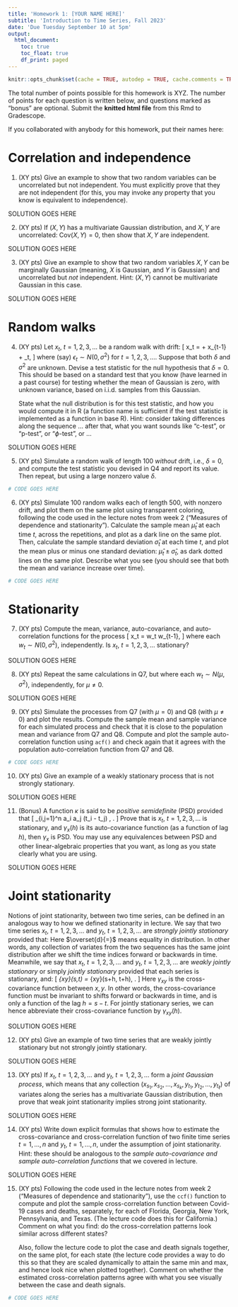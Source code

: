 ```yaml
---
title: 'Homework 1: [YOUR NAME HERE]'
subtitle: 'Introduction to Time Series, Fall 2023'
date: 'Due Tuesday September 10 at 5pm'
output:
  html_document:
    toc: true
    toc_float: true
    df_print: paged
---
```


```r
knitr::opts_chunk$set(cache = TRUE, autodep = TRUE, cache.comments = TRUE)
```

The total number of points possible for this homework is XYZ. The number of 
points for each question is written below, and questions marked as "bonus" are 
optional. Submit the **knitted html file** from this Rmd to Gradescope. 

If you collaborated with anybody for this homework, put their names here:

# Correlation and independence

1. (XY pts)
Give an example to show that two random variables can be uncorrelated but not 
independent. You must explicitly prove that they are not independent (for this, 
you may invoke any property that you know is equivalent to independence).

SOLUTION GOES HERE

2. (XY pts)
If $(X,Y)$ has a multivariate Gaussian distribution, and $X,Y$ are uncorrelated: 
$\mathrm{Cov}(X,Y) = 0$, then show that $X,Y$ are independent.

SOLUTION GOES HERE

3. (XY pts)
Give an example to show that two random variables $X,Y$ can be marginally 
Gaussian (meaning, $X$ is Gaussian, and $Y$ is Gaussian) and uncorrelated but
*not* independent. Hint: $(X,Y)$ cannot be multivariate Gaussian in this case.

SOLUTION GOES HERE

# Random walks

4. (XY pts)
Let $x_t$, $t = 1,2,3,\dots$ be a random walk with drift: 
\[
x_t = \delta + x_{t-1} + \epsilon_t,
\]
where (say) $\epsilon_t \sim N(0,\sigma^2)$ for $t = 1,2,3,\dots$. Suppose that
both $\delta$ and $\sigma^2$ are unknown. Devise a test statistic for the null
hypothesis that $\delta = 0$. This should be based on a standard test that you 
know (have learned in a past course) for testing whether the mean of Gaussian is
zero, with unknown variance, based on i.i.d.\ samples from this Gaussian.  

    State what the null distribution is for this test statistic, and how you 
would compute it in R (a function name is sufficient if the test statistic is 
implemented as a function in base R). Hint: consider taking differences along 
the sequence ... after that, what you want sounds like "c-test", or "p-test",
or "$\phi$-test", or ...

SOLUTION GOES HERE

5. (XY pts)
Simulate a random walk of length 100 *without* drift, i.e., $\delta = 0$, and 
compute the test statistic you devised in Q4 and report its value. Then repeat,
but using a large nonzero value $\delta$.

```r
# CODE GOES HERE
```

6. (XY pts)
Simulate 100 random walks each of length 500, with nonzero drift, and plot them 
on the same plot using transparent coloring, following the code used in the 
lecture notes from week 2 ("Measures of dependence and stationarity"). Calculate
the sample mean $\hat\mu_t$ at each time $t$, across the repetitions, and plot 
as a dark line on the same plot. Then, calculate the sample standard deviation 
$\hat\sigma_t$ at each time $t$, and plot the mean plus or minus one standard 
deviation: $\hat\mu_t \pm \hat\sigma_t$, as dark dotted lines on the same plot.
Describe what you see (you should see that both the mean and variance
increase over time).

```r
# CODE GOES HERE
```

# Stationarity

7. (XY pts)
Compute the mean, variance, auto-covariance, and auto-correlation functions for
the process
\[
x_t = w_t w_{t-1},
\]
where each $w_t \sim N(0, \sigma^2)$, independently. Is $x_t$, $t = 1,2,3,\dots$ 
stationary?

SOLUTION GOES HERE

8. (XY pts)
Repeat the same calculations in Q7, but where each $w_t \sim N(\mu, \sigma^2)$,
independently, for $\mu \not= 0$.

SOLUTION GOES HERE

9. (XY pts)
Simulate the processes from Q7 (with  $\mu = 0$) and Q8 (with $\mu \not= 0$) and 
plot the results. Compute the sample mean and sample variance for each simulated
process and check that it is close to the population mean and variance from Q7 
and Q8. Compute and plot the sample auto-correlation function using `acf()` and 
check again that it agrees with the population auto-correlation function from Q7
and Q8.

```r
# CODE GOES HERE
```

10. (XY pts)
Give an example of a weakly stationary process that is not strongly stationary.

SOLUTION GOES HERE

11. (Bonus)
A function $\kappa$ is said to be *positive semidefinite* (PSD) provided that
\[
\sum_{i,j=1}^n a_i a_j \kappa(t_i - t_j) \geq 0, \quad \text{for all $n \geq 1$, 
all $a_1,\dots,a_n$, and all $t_1,\dots,t_n$}.
\]
Prove that is $x_t$, $t = 1,2,3,\dots$ is stationary, and $\gamma_x(h)$ is its
auto-covariance function (as a function of lag $h$), then $\gamma_x$ is PSD.
You may use any equivalences between PSD and other linear-algebraic properties 
that you want, as long as you state clearly what you are using.

SOLUTION GOES HERE

# Joint stationarity
\def\eqd{\overset{d}{=}}

Notions of joint stationarity, between two time series, can be defined in an
analogous way to how we defined stationarity in lecture. We say that two time
series $x_t$, $t = 1,2,3,\dots$ and $y_t$, $t = 1,2,3,\dots$ are *strongly
jointly stationary* provided that:
\begin{multline*}
(x_{s_1}, x_{s_2}, \dots, x_{s_k}, y_{t_1}, y_{t_2}, \dots, y_{t_\ell}) 
\eqd (x_{s_1+h}, x_{s_2+h}, \dots, x_{s_k+h}, y_{t_1+h}, y_{t_2+h}, \dots, 
y_{t_\ell+h}), \\ \text{for all $k,\ell \geq 1$, all $s_1,\dots,s_k$ and
$t_1,\dots,t_\ell$, and all $h$}.
\end{multline*}
Here $\eqd$ means equality in distribution. In other words, any collection of
variates from the two sequences has the same joint distribution after we shift
the time indices forward or backwards in time. Meanwhile, we say that $x_t$, 
$t = 1,2,3,\dots$ and $y_t$, $t = 1,2,3,\dots$ are *weakly jointly stationary*
or simply *jointly stationary* provided that each series is stationary, and:
\[
\gamma_{xy}(s,t) = \gamma_{xy}(s+h, t+h), \quad \text{for all $s,t,h$}.
\]
Here $\gamma_{xy}$ is the cross-covariance function between $x,y$. In other 
words, the cross-covariance function must be invariant to shifts forward or 
backwards in time, and is only a function of the lag $h = s-t$. For jointly
stationary series, we can hence abbreviate their cross-covariance function by
$\gamma_{xy}(h)$. 

SOLUTION GOES HERE

12. (XY pts)
Give an example of two time series that are weakly jointly stationary but not 
strongly jointly stationary. 

SOLUTION GOES HERE

13. (XY pts)
If $x_t$, $t = 1,2,3,\dots$ and $y_t$, $t = 1,2,3,\dots$ form a *joint Gaussian
process*, which means that any collection $(x_{s_1}, x_{s_2}, \dots, x_{s_k}, 
y_{t_1}, y_{t_2}, \dots, y_{t_\ell})$ of variates along the series has a 
multivariate Gaussian distribution, then prove that weak joint stationarity 
implies strong joint stationarity.

SOLUTION GOES HERE

14. (XY pts)
Write down explicit formulas that shows how to estimate the cross-covariance 
and cross-correlation function of two finite time series $t = 1,\dots,n$ and 
$y_t$, $t = 1,\dots,n$, under the assumption of joint stationarity. Hint: these
should be analogous to the *sample auto-covariance and sample auto-correlation 
functions* that we covered in lecture.

SOLUTION GOES HERE

15. (XY pts) 
Following the code used in the lecture notes from week 2 ("Measures of 
dependence and stationarity"), use the `ccf()` function to compute and plot 
the sample cross-correlation function between Covid-19 cases and deaths, 
separately, for each of Florida, Georgia, New York, Pennsylvania, and Texas. 
(The lecture code does this for California.) Comment on what you find: do the
cross-correlation patterns look similar across different states? 

    Also, follow the lecture code to plot the case and death signals together, 
on the same plot, for each state (the lecture code provides a way to do this so
that they are scaled dynamically to attain the same min and max, and hence look 
nice when plotted together). Comment on whether the estimated cross-correlation
patterns agree with what you see visually between the case and death signals.

```r
# CODE GOES HERE
```